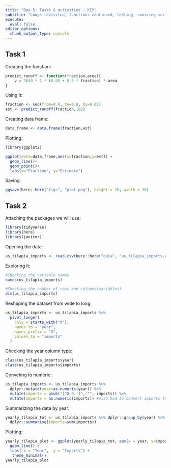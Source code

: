 ```yaml
---
title: "Day 5: Tasks & activities - KEY"
subtitle: "Loops revisited, functions continued, testing, sourcing scripts, working on your R package"
execute: 
  eval: false
editor_options: 
  chunk_output_type: console
---
```



## Task 1

Creating the function: 
```r
predict_runoff <- function(fraction,area){
    v = 3630 * 1 * (0.05 + 0.9 * fraction) * area
}
```

Using it: 
```r
fraction <- seq(from=0.6, to=0.8, by=0.01)
est <- predict_runoff(fraction,182)
```

Creating data frame:
```r
data_frame <- data.frame(fraction,est)
```

Plotting:
```r
library(ggplot2)

ggplot(data=data_frame,aes(x=fraction,y=est)) +
  geom_line()+
  geom_point()+
  labs(x="Fraction", y="Estimate")
```

Saving:
```r
ggsave(here::here("figs", "plot.png"), height = 10, width = 10)
```

## Task 2 
Attaching the packages we will use:
```r
library(tidyverse)
library(here)
library(janitor)
```

Opening the data:
```r
us_tilapia_imports <- read.csv(here::here("data", "us_tilapia_imports.csv"))
```

Exploring it:

```r
#Checking the variable names
names(us_tilapia_imports) 
```
```r
#Checking the number of rows and columns(variables)
dim(us_tilapia_imports) 
```

Reshaping the dataset from wide to long:
```r
us_tilapia_imports <- us_tilapia_imports %>%
  pivot_longer(
    cols = starts_with("X"),
    names_to = "year",
    names_prefix = "X",
    values_to = "imports"
  )
```

Checking the year column type:
```r
class(us_tilapia_imports$year)
class(us_tilapia_imports$imports)
```

Conveting to numeric:
```r
us_tilapia_imports <- us_tilapia_imports %>%
  dplyr::mutate(year=as.numeric(year)) %>%
  mutate(imports = gsub("[^0-9.-]", "", imports)) %>% 
  mutate(imports = as.numeric(imports)) #also had to convert imports to numeric otherwise the next step wouldnt work
```

Summarizing the data by year:
```r
yearly_tilapia_tot <- us_tilapia_imports %>% dplyr::group_by(year) %>%
  dplyr::summarise(imports=sum(imports))
```

Plotting: 
```r
yearly_tilapia_plot <- ggplot(yearly_tilapia_tot, aes(x = year, y=imports)) +
  geom_line() +
  labs( x = "Year",  y = "Imports") +
   theme_minimal()
yearly_tilapia_plot
```

